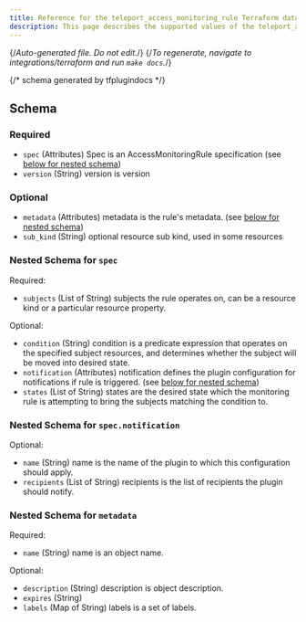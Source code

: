 ```yaml
---
title: Reference for the teleport_access_monitoring_rule Terraform data-source
description: This page describes the supported values of the teleport_access_monitoring_rule data-source of the Teleport Terraform provider.
---
```


{/*Auto-generated file. Do not edit.*/}
{/*To regenerate, navigate to integrations/terraform and run `make docs`.*/}





{/*  schema generated by tfplugindocs */}
## Schema

### Required

- `spec` (Attributes) Spec is an AccessMonitoringRule specification (see [below for nested schema](#nested-schema-for-spec))
- `version` (String) version is version

### Optional

- `metadata` (Attributes) metadata is the rule's metadata. (see [below for nested schema](#nested-schema-for-metadata))
- `sub_kind` (String) optional resource sub kind, used in some resources

### Nested Schema for `spec`

Required:

- `subjects` (List of String) subjects the rule operates on, can be a resource kind or a particular resource property.

Optional:

- `condition` (String) condition is a predicate expression that operates on the specified subject resources, and determines whether the subject will be moved into desired state.
- `notification` (Attributes) notification defines the plugin configuration for notifications if rule is triggered. (see [below for nested schema](#nested-schema-for-specnotification))
- `states` (List of String) states are the desired state which the monitoring rule is attempting to bring the subjects matching the condition to.

### Nested Schema for `spec.notification`

Optional:

- `name` (String) name is the name of the plugin to which this configuration should apply.
- `recipients` (List of String) recipients is the list of recipients the plugin should notify.



### Nested Schema for `metadata`

Required:

- `name` (String) name is an object name.

Optional:

- `description` (String) description is object description.
- `expires` (String)
- `labels` (Map of String) labels is a set of labels.

